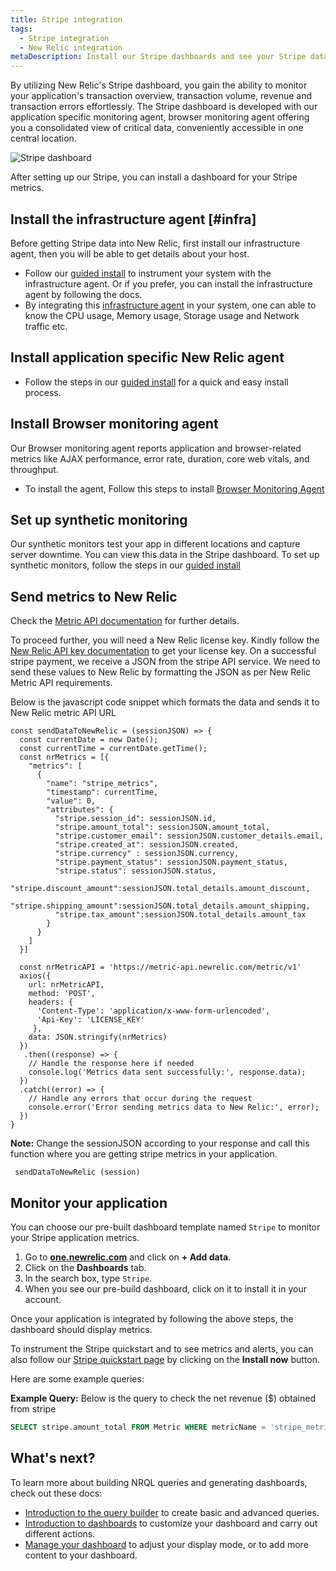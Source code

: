 ```yaml
---
title: Stripe integration
tags:
  - Stripe integration
  - New Relic integration
metaDescription: Install our Stripe dashboards and see your Stripe data in New Relic.  
---
```


By utilizing New Relic's Stripe dashboard, you gain the ability to monitor your application's transaction overview, transaction volume, revenue and transaction errors effortlessly. The Stripe dashboard is developed with our application specific monitoring agent, browser monitoring agent offering you a consolidated view of critical data, conveniently accessible in one central location.

<img
    title="Stripe"
    alt="Stripe dashboard"
    src={infrastructureStripeDashboard}
/>

<figcaption>
After setting up our Stripe, you can install a dashboard for your Stripe metrics. 
</figcaption>

## Install the infrastructure agent [#infra]

Before getting Stripe data into New Relic, first install our infrastructure agent, then you will be able to get details about your host.

* Follow our [guided install](https://one.newrelic.com/nr1-core?state=999174fa-ed8b-d707-af7b-8e4f8fd03cc1) to instrument your system with the infrastructure agent. Or if you prefer, you can install the infrastructure agent by following the docs.
* By integrating this [infrastructure agent](https://docs.newrelic.com/docs/infrastructure/install-infrastructure-agent/get-started/install-infrastructure-agent/) in your system, one can able to 
  know the CPU usage, Memory usage, Storage usage and Network traffic etc.
 
## Install application specific New Relic agent

* Follow the steps in our [guided install](https://one.newrelic.com/nr1-core?state=999174fa-ed8b-d707-af7b-8e4f8fd03cc1) for a quick and easy install process.

## Install Browser monitoring agent
Our Browser monitoring agent reports application and browser-related metrics like AJAX performance, error rate, duration, core web vitals, and throughput.
* To install the agent, Follow this steps to install [Browser Monitoring Agent](https://docs.newrelic.com/docs/browser/browser-monitoring/installation/install-browser-monitoring-agent/)
## Set up synthetic monitoring
Our synthetic monitors test your app in different locations and capture server downtime. You can view this data in the Stripe dashboard.
To set up synthetic monitors, follow the steps in our [guided install](https://onenr.io/0EjOXrnxgQ6)

## Send metrics to New Relic
Check the [Metric API documentation](https://docs.newrelic.com/docs/data-apis/ingest-apis/metric-api/report-metrics-metric-api/) for further details.

To proceed further, you will need a New Relic license key. Kindly follow the [New Relic API key documentation](https://docs.newrelic.com/docs/apis/intro-apis/new-relic-api-keys/) to get your license key.
On a successful stripe payment, we receive a JSON from the stripe API service.
We need to send these values to New Relic by formatting the JSON as per New Relic Metric API requirements.

Below is the javascript code snippet which formats the data and sends it to New Relic metric API URL
```
const sendDataToNewRelic = (sessionJSON) => {
  const currentDate = new Date();
  const currentTime = currentDate.getTime();
  const nrMetrics = [{
    "metrics": [
      {
        "name": "stripe_metrics",
        "timestamp": currentTime,
        "value": 0,
        "attributes": {
          "stripe.session_id": sessionJSON.id,
          "stripe.amount_total": sessionJSON.amount_total,
          "stripe.customer_email": sessionJSON.customer_details.email,
          "stripe.created_at": sessionJSON.created,
          "stripe.currency" : sessionJSON.currency,
          "stripe.payment_status": sessionJSON.payment_status,
          "stripe.status": sessionJSON.status,
          "stripe.discount_amount":sessionJSON.total_details.amount_discount,
          "stripe.shipping_amount":sessionJSON.total_details.amount_shipping,
          "stripe.tax_amount":sessionJSON.total_details.amount_tax
        }
      }
    ]
  }]

  const nrMetricAPI = 'https://metric-api.newrelic.com/metric/v1'
  axios({
    url: nrMetricAPI,
    method: 'POST',
    headers: {
      'Content-Type': 'application/x-www-form-urlencoded',
      'Api-Key': 'LICENSE_KEY'
     },
    data: JSON.stringify(nrMetrics)
  })
   .then((response) => {
    // Handle the response here if needed
    console.log('Metrics data sent successfully:', response.data);
  })
  .catch((error) => {
    // Handle any errors that occur during the request
    console.error('Error sending metrics data to New Relic:', error);
  })
}

```
**Note:** Change the sessionJSON according to your response and call this function where you are getting stripe metrics in your application.
```
 sendDataToNewRelic (session)
```

## Monitor your application
You can choose our pre-built dashboard template named `Stripe` to monitor your Stripe application metrics.
1. Go to **[one.newrelic.com](https://one.newrelic.com/)** and click on **+ Add data**.
2.  Click on the **Dashboards** tab.
3.  In the search box, type `Stripe`.
4.  When you see our pre-build dashboard, click on it to install it in your account.

Once your application is integrated by following the above steps, the dashboard should display metrics.

To instrument the Stripe quickstart and to see metrics and alerts, you can also follow our [Stripe quickstart page](https://newrelic.com/instant-observability/stripe) by clicking on the **Install now** button.

Here are some example queries:

**Example Query:** Below is the query to check the net revenue ($) obtained from stripe 
```sql
SELECT stripe.amount_total FROM Metric WHERE metricName = 'stripe_metrics'
```

## What's next?

To learn more about building NRQL queries and generating dashboards, check out these docs:

* [Introduction to the query builder](/docs/query-your-data/explore-query-data/query-builder/introduction-query-builder) to create basic and advanced queries.
* [Introduction to dashboards](/docs/query-your-data/explore-query-data/dashboards/introduction-dashboards) to customize your dashboard and carry out different actions.
* [Manage your dashboard](/docs/query-your-data/explore-query-data/dashboards/manage-your-dashboard) to adjust your <InlinePopover type="dashboards" /> display mode, or to add more content to your dashboard.
